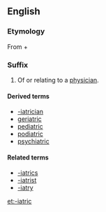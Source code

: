 ==English==

===Etymology===
From {{etyl|grc|en}} {{term|ιατρός||doctor|tr=iatros|lang=grc}} + {{etyl|la|en}} {{term|-ic|lang=la}}

===Suffix===
{{en-suffix|sort=iatric}}

# Of or relating to a [[physician]].

====Derived terms====
* [[-iatrician]]
* [[geriatric]]
* [[pediatric]]
* [[podiatric]]
* [[psychiatric]]

====Related terms====
* [[-iatrics]]
* [[-iatrist]]
* [[-iatry]]

[[et:-iatric]]